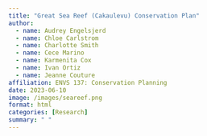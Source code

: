 ```yaml
---
title: "Great Sea Reef (Cakaulevu) Conservation Plan"
author:
  - name: Audrey Engelsjerd
  - name: Chloe Carlstrom
  - name: Charlotte Smith
  - name: Cece Marino
  - name: Karmenita Cox
  - name: Ivan Ortiz
  - name: Jeanne Couture
affiliation: ENVS 137: Conservation Planning
date: 2023-06-10
image: /images/seareef.png
format: html
categories: [Research]
summary: " "
---
```


